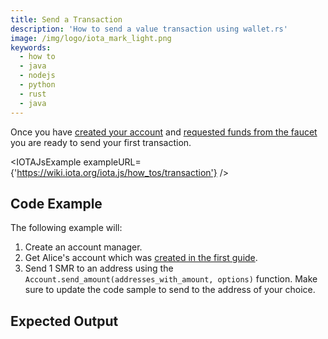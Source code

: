 ```yaml
---
title: Send a Transaction
description: 'How to send a value transaction using wallet.rs'
image: /img/logo/iota_mark_light.png
keywords:
  - how to
  - java
  - nodejs
  - python
  - rust
  - java
---
```



Once you have [created your account](../accounts_and_addresses/01_create_a_wallet_account.mdx) and
[requested funds from the faucet](../accounts_and_addresses/03_request_funds.mdx) you are ready to send your first
transaction.

<TipFaucet />

<IOTAJsExample
  exampleURL={'https://wiki.iota.org/iota.js/how_tos/transaction'}
/>

## Code Example

The following example will:

1. Create an account manager.
2. Get Alice's account which was [created in the first guide](../accounts_and_addresses/01_create_a_wallet_account.mdx).
3. Send 1 SMR to an address using the `Account.send_amount(addresses_with_amount, options)` function. Make sure to update the code sample to send to the address of your choice.

<Tabs groupId="language">
  <TabItem value="rust" label="Rust">
    <RustCode />
  </TabItem>
  <TabItem value="node" label="Node.js">
    <NodejsCode />
  </TabItem>
  <TabItem value="python" label="Python">
    <PythonCode />
  </TabItem>
  <TabItem value="java" label="Java">
    <JavaCode />
  </TabItem>
</Tabs>

## Expected Output

<Tabs groupId="language">
  <TabItem value="rust" label="Rust">
    <RustOutput />
  </TabItem>
  <TabItem value="node" label="Node.js">
    <NodejsOutput />
  </TabItem>
  <TabItem value="python" label="Python">
    <PythonOutput />
  </TabItem>
  <TabItem value="java" label="Java">
    <JavaOutput />
  </TabItem>
</Tabs>
